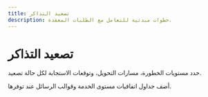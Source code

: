 ```yaml
---
title: تصعيد التذاكر
description: خطوات مبدئية للتعامل مع الطلبات المعقدة.
---
```


# تصعيد التذاكر

حدد مستويات الخطورة، مسارات التحويل، وتوقعات الاستجابة لكل حالة تصعيد.

أضف جداول اتفاقيات مستوى الخدمة وقوالب الرسائل عند توفرها.

